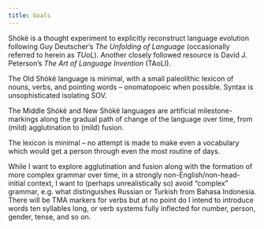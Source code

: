 ```yaml
---
title: Goals
---
```


Shókë is a thought experiment to explicitly reconstruct language evolution following Guy Deutscher's
_The Unfolding of Language_ (occasionally referred to herein as _TUoL_). Another closely followed
resource is David J. Peterson's _The Art of Language Invention_ (TAoLI).

The Old Shókë language is minimal, with a small paleolithic lexicon of nouns, verbs, and pointing
words -- onomatopoeic when possible.  Syntax is unsophisticated isolating SOV.

The Middle Shókë and New Shókë languages are artificial milestone-markings along the gradual path of
change of the language over time, from (mild) agglutination to (mild) fusion.

The lexicon is minimal -- no attempt is made to make even a vocabulary which would get a person
through even the most routine of days.

While I want to explore agglutination and fusion along with the formation of more complex grammar
over time, in a strongly non-English/non-head-initial context, I want to (perhaps unrealistically
so) avoid "complex" grammar, e.g. what distinguishes Russian or Turkish from Bahasa Indonesia.
There will be TMA markers for verbs but at no point do I intend to introduce words ten syllables
long, or verb systems fully inflected for number, person, gender, tense, and so on.
